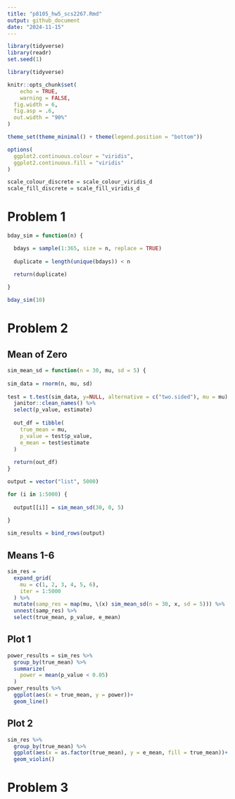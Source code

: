 ```yaml
---
title: "p8105_hw5_scs2267.Rmd"
output: github_document
date: "2024-11-15"
---
```


```r
library(tidyverse)
library(readr)
set.seed(1)
```

```r
library(tidyverse)

knitr::opts_chunk$set(
	echo = TRUE,
	warning = FALSE,
  fig.width = 6,
  fig.asp = .6,
  out.width = "90%"
)

theme_set(theme_minimal() + theme(legend.position = "bottom"))

options(
  ggplot2.continuous.colour = "viridis",
  ggplot2.continuous.fill = "viridis"
)

scale_colour_discrete = scale_colour_viridis_d
scale_fill_discrete = scale_fill_viridis_d
```

# Problem 1


```r
bday_sim = function(n) {

  bdays = sample(1:365, size = n, replace = TRUE)
  
  duplicate = length(unique(bdays)) < n

  return(duplicate)
  
}

bday_sim(10)
```

# Problem 2

## Mean of Zero


```r
sim_mean_sd = function(n = 30, mu, sd = 5) {
  
sim_data = rnorm(n, mu, sd)
  
test = t.test(sim_data, y=NULL, alternative = c("two.sided"), mu = mu) %>% broom::tidy() %>% 
  janitor::clean_names() %>% 
  select(p_value, estimate)
  
  out_df = tibble(
    true_mean = mu,
    p_value = test$p_value,
    e_mean = test$estimate
  )
  
  return(out_df)
}
```

```r
output = vector("list", 5000)

for (i in 1:5000) {
  
  output[[i]] = sim_mean_sd(30, 0, 5)
  
}

sim_results = bind_rows(output)
```

## Means 1-6

```r
sim_res = 
  expand_grid(
    mu = c(1, 2, 3, 4, 5, 6),
    iter = 1:5000
  ) %>%  
  mutate(samp_res = map(mu, \(x) sim_mean_sd(n = 30, x, sd = 5))) %>%  
  unnest(samp_res) %>% 
  select(true_mean, p_value, e_mean)
```

## Plot 1

```r
power_results = sim_res %>%
  group_by(true_mean) %>% 
  summarize(
    power = mean(p_value < 0.05)
  )
power_results %>% 
  ggplot(aes(x = true_mean, y = power))+
  geom_line()
```

## Plot 2
```r
sim_res %>% 
  group_by(true_mean) %>% 
  ggplot(aes(x = as.factor(true_mean), y = e_mean, fill = true_mean))+
  geom_violin()
```



# Problem 3
```r

```

